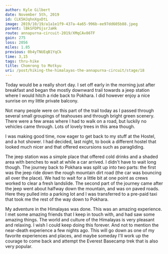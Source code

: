 ```yaml
---
author: Kyle Gilbert
date: November 5th, 2019
id: CLK5HJqhnXgxDtL
image: 2019/10/19/a1a1e1f9-437a-4a65-996b-ee97dd605b88.jpeg
parent: lBkSFDPGjsrJaHk
route: annapurna-circuit-2019/XMqCAv86TF
gain: 275
loss: 2056
miles: 1.85
previous: 0b4yTNUEqB1YqCk
time: 3,15
tags: thru-hike
title: Chomrong to Motkyu
uri: /post/hiking-the-himalayas-the-annapurna-circuit/stage/18
---
```


<Stats />

<Route />

Today would be a really short day. I set off early in the morning just after
breakfast and began the mostly downward trail towards a jeep station where
I would hitch a ride back to Pokhara. I did however enjoy a nice sunrise on my
little private balcony.

Not many people were on this part of the trail today as I passed through
several small groupings of teahouses and through bright green scenery. There were
a few areas where I had to walk on a road, but luckily no vehicles came through.
Lots of lovely trees in this area though.

I was making good time, now eager to get back to my stuff at the Hostel, and a
hot shower. I had decided, last night, to book a different hostel that looked
much nicer and that offered excursions such as paragliding.

The jeep station was a simple place that offered cold drinks and a shaded area
with benches to wait at while a car arrived. I didn't have to wait long though.
The journey back to Pokhara was split up into two parts: the first was the
jeep ride down the rough mountain dirt road (the car was bouncing all over
the place). We had to wait for a little bit at one point as crews worked to clear
a fresh landslide. The second part of the journey came after the jeep went about
halfway down the mountain, and was on paved roads. Here they pulled into a
parking lot and I was transferred to a pre-paid taxi that took me the rest of
the way down to Pokhara.

My adventure in the Himalayas was done. This was an amazing experience. I met
some amazing friends that I keep in touch with, and had saw some amazing things.
The world and culture of the Himalayas is very pleasant and relaxing. I wish
I could keep doing this forever. And not to mention the near-death experience a
few nights ago. This will go down as one of my favorite experiences and places,
and maybe someday I'll work up the courage to come back and attempt the Everest
Basecamp trek that is also very popular.

